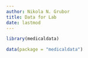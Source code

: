 ```yaml
---
author: Nikola N. Grubor
title: Data for Lab
date: lastmod
---
```


```r
library(medicaldata)
```


```r
data(package = "medicaldata")
```